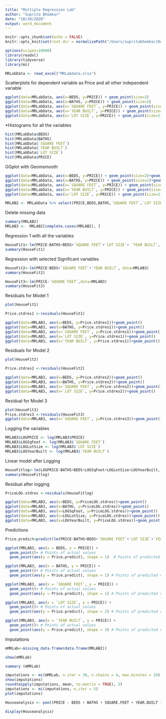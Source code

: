 ```yaml
---
title: "Multiple Regression Lab"
author: "Suprita Bhomkar"
date: "10/20/2020"
output: word_document
---
```


```r
knitr::opts_chunk$set(echo = FALSE)
knitr::opts_knit$set(root.dir = normalizePath("/Users/supritabhomkar/Desktop/540 in class/Lab 2- Multiple regresssion"))
```


```r
options(scipen=10000)
library(readxl)
library(tidyverse)
library(mi)
```

```r
MRLabData <- read_excel("MRLabdata.xlsx")
```

Scatterplots for dependent variable as Price and all other independent variable

```r
ggplot(data=MRLabData, aes(x=BEDS, y=PRICE)) + geom_point(size=2)
ggplot(data=MRLabData, aes(x=BATHS, y=PRICE)) + geom_point(size=2)
ggplot(data=MRLabData, aes(x=`SQUARE FEET`, y=PRICE)) + geom_point(size=2)
ggplot(data=MRLabData, aes(x=`YEAR BUILT`, y=PRICE)) + geom_point(size=2)
ggplot(data=MRLabData, aes(x=`LOT SIZE`, y=PRICE)) + geom_point(size=2)

```



*Histograms for all the variables
```r
hist(MRLabData$BEDS)
hist(MRLabData$BATHS)
hist(MRLabData$`SQUARE FEET`)
hist(MRLabData$`YEAR BUILT`)
hist(MRLabData$`LOT SIZE`)
hist(MRLabData$PRICE)
```


GGplot with Geomsmooth
```r
ggplot(data=MRLabData, aes(x=BEDS, y=PRICE)) + geom_point(size=2)+geom_smooth()
ggplot(data=MRLabData, aes(x=BATHS, y=PRICE)) + geom_point(size=2)+geom_smooth()
ggplot(data=MRLabData, aes(x=`SQUARE FEET`, y=PRICE)) + geom_point(size=2)+geom_smooth()
ggplot(data=MRLabData, aes(x=`YEAR BUILT`, y=PRICE)) + geom_point(size=2)+geom_smooth()
ggplot(data=MRLabData, aes(x=`LOT SIZE`, y=PRICE)) + geom_point(size=2)+geom_smooth()

```


```r
MRLAB2 <- MRLabData %>% select(PRICE,BEDS,BATHS,`SQUARE FEET`,`LOT SIZE`,`YEAR BUILT`)
```


Delete missing data
```r
summary(MRLAB2)
MRLAB3 <-  MRLAB2[complete.cases(MRLAB2), ]

```

Regression 1 with all the variables
```r
HouseFit1<-lm(PRICE~BATHS+BEDS+`SQUARE FEET`+`LOT SIZE`+ `YEAR BUILT`, data=MRLAB3)
summary(HouseFit1)
```


Regression with selected Significant variables
```r
HouseFit2<-lm(PRICE~BEDS+`SQUARE FEET`+`YEAR BUILT`, data=MRLAB3)
summary(HouseFit2)
```



```r
HouseFit3<-lm(PRICE~`SQUARE FEET`,data=MRLAB3)
summary(HouseFit3)
```


Residuals for Model 1
```r

plot(HouseFit1)

Price.stdres1 <-residuals(HouseFit1)

ggplot(data=MRLAB3, aes(x=BEDS, y=Price.stdres1))+geom_point()
ggplot(data=MRLAB3, aes(x=BATHS, y=Price.stdres1))+geom_point()
ggplot(data=MRLAB3, aes(x=`SQUARE FEET`, y=Price.stdres1))+geom_point()
ggplot(data=MRLAB3, aes(x=`LOT SIZE`, y=Price.stdres1))+geom_point()
ggplot(data=MRLAB3, aes(x=`YEAR BUILT`, y=Price.stdres1))+geom_point()
```

Residuals for Model 2
```r
plot(HouseFit2)

Price.stdres2 <-residuals(HouseFit2)

ggplot(data=MRLAB3, aes(x=BEDS, y=Price.stdres2))+geom_point()
ggplot(data=MRLAB3, aes(x=BATHS, y=Price.stdres2))+geom_point()
ggplot(data=MRLAB3, aes(x=`SQUARE FEET`, y=Price.stdres2))+geom_point()
ggplot(data=MRLAB3, aes(x=`LOT SIZE`, y=Price.stdres2))+geom_point()

```

Residual for Model 3
```r
plot(HouseFit3)
Price.stdres3 <-residuals(HouseFit3)
ggplot(data=MRLAB3, aes(x=`SQUARE FEET`, y=Price.stdres3))+geom_point()

```


Logging the variables
```r
MRLAB3$LOGPRICE <- log(MRLAB3$PRICE)
MRLAB3$LOGSqFoot <- log(MRLAB3$`SQUARE FEET`)
MRLAB3$LOGLotSize <- log(MRLAB3$`LOT SIZE`)
MRLAB3$LOGYearBuilt <- log(MRLAB3$`YEAR BUILT`)
```

Linear model after Logging
```r

HouseFitlog<-lm(LOGPRICE~BATHS+BEDS+LOGSqFoot+LOGLotSize+LOGYearBuilt, data=MRLAB3)
summary(HouseFitlog)
```

Residual after logging
```r
PriceLOG.stdres <-residuals(HouseFitlog)

ggplot(data=MRLAB3, aes(x=BEDS, y=PriceLOG.stdres))+geom_point()
ggplot(data=MRLAB3, aes(x=BATHS, y=PriceLOG.stdres))+geom_point()
ggplot(data=MRLAB3, aes(x=LOGSqFoot, y=PriceLOG.stdres))+geom_point()
ggplot(data=MRLAB3, aes(x=LOGLotSize, y=PriceLOG.stdres))+geom_point()
ggplot(data=MRLAB3, aes(x=LOGYearBuilt, y=PriceLOG.stdres))+geom_point()
```

Predictions

```r
Price.predict=predict(lm(PRICE~BATHS+BEDS+`SQUARE FEET`+`LOT SIZE`+`YEAR BUILT`, data=MRLAB3))

```

```r
ggplot(MRLAB3, aes(x = BEDS, y = PRICE)) +
  geom_point()+ # Points of actual values
  geom_point(aes(y = Price.predict), shape = 1)  # Points of predicted values

ggplot(MRLAB3, aes(x = BATHS, y = PRICE)) +
  geom_point()+ # Points of actual values
  geom_point(aes(y = Price.predict), shape = 1) # Points of predicted values

ggplot(MRLAB3, aes(x = `SQUARE FEET`, y = PRICE)) +
  geom_point()+ # Points of actual values
  geom_point(aes(y = Price.predict), shape = 1) # Points of predicted values

ggplot(MRLAB3, aes(x = `LOT SIZE`, y = PRICE)) +
  geom_point()+ # Points of actual values
  geom_point(aes(y = Price.predict), shape = 2) # Points of predicted values

ggplot(MRLAB3, aes(x = `YEAR BUILT`, y = PRICE)) +
  geom_point()+ # Points of actual values
  geom_point(aes(y = Price.predict), shape = 3) # Points of predicted values


```


Imputations
```r
mMRLab<-missing_data.frame(data.frame(MRLAB2))

show(mMRLab)

summary (mMRLab)

imputations <- mi(mMRLab, n.iter = 30, n.chains = 4, max.minutes = 20) 
show(imputations)
round(mipply(imputations, mean, to.matrix = TRUE), 3)
imputations <- mi(imputations, n.iter = 5)
plot(imputations)

Houseanalysis <- pool(PRICE ~ BEDS + BATHS + SQUARE.FEET + YEAR.BUILT + LOT.SIZE, data = imputations, m = 5)

display(Houseanalysis)
```


